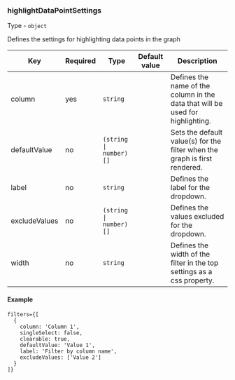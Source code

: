 
<Meta title="Dashboard/Data types/highlightDataPointSettings" />

### highlightDataPointSettings

Type - `object`

Defines the settings for highlighting data points in the graph

<table>
  <thead>
    <tr>
      <th>Key</th>
      <th>Required</th>
      <th>Type</th>
      <th>Default value</th>
      <th>Description</th>
    </tr>
  </thead>
  <tbody>
    <tr>
      <td>column</td>
      <td>yes</td>
      <td><code>string</code></td>
      <td></td>
      <td>Defines the name of the column in the data that will be used for highlighting.</td>
    </tr>
    <tr>
      <td>defaultValue</td>
      <td>no</td>
      <td><code>(string | number)[]</code></td>
      <td></td>
      <td>Sets the default value(s) for the filter when the graph is first rendered.</td>
    </tr>
    <tr>
      <td>label</td>
      <td>no</td>
      <td><code>string</code></td>
      <td></td>
      <td>Defines the label for the dropdown.</td>
    </tr>
    <tr>
      <td>excludeValues</td>
      <td>no</td>
      <td><code>(string | number)[]</code></td>
      <td></td>
      <td>Defines the values excluded for the dropdown.</td>
    </tr>
    <tr>
      <td>width</td>
      <td>no</td>
      <td><code>string</code></td>
      <td></td>
      <td>Defines the width of the filter in the top settings as a css property.</td>
    </tr>
  </tbody>
</table>

#### Example

```tsx
filters={[
  {
    column: 'Column 1',
    singleSelect: false,
    clearable: true,
    defaultValue: 'Value 1',
    label: 'Filter by column name',
    excludeValues: ['Value 2']
  }
]}
```
